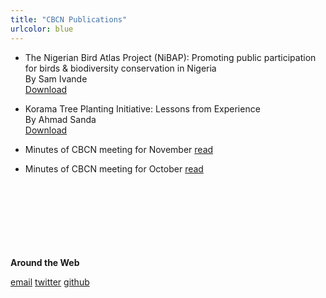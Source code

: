 ```yaml
---
title: "CBCN Publications"
urlcolor: blue
---
```


- The Nigerian Bird Atlas Project (NiBAP): Promoting public participation for birds & biodiversity conservation in Nigeria <br />
By Sam Ivande 
<br />
<a href="Sam Ivande_CNBC talk_Nov 2020.pdf#" class="fas fa-download" title="Download presentation PDF">Download</a>	


- Korama Tree Planting Initiative: Lessons from Experience
<br />
By Ahmad Sanda 
<br />
<a href="Ahmad Sanda_CBCN talk_Oct 2020.ppt#" class="fas fa-download" title="Download presentation as power point">Download</a>	


- Minutes of CBCN meeting for November <a href="Minutes-of-CBCN-monthly-meeting_November_2020.html#" class="fas fa-book" title="readF">read</a>	

- Minutes of CBCN meeting for October <a href="Minutes-of-CBCN-monthly-meeting_October_2020.html#" class="fas fa-book" title="read">read</a>	

<br />
<br />
<br />
<br />
<br />
<br />
<br />
__Around the Web__

<a href="mailto:conservationbiologistsinnig@gmail.com" class="ion-email" title="email">email</a>  <a href="https://twitter.com/theCBCN" class="ion-social-twitter" title="twitter">twitter</a>   <a href="https://github.com/cbcn-web" class="ion-social-github" title="GitHub">github</a>  